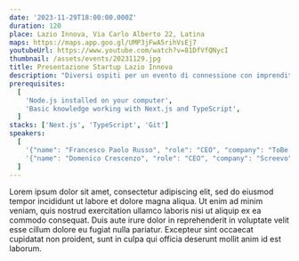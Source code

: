 ```yaml
---
date: '2023-11-29T18:00:00.000Z'
duration: 120
place: Lazio Innova, Via Carlo Alberto 22, Latina
maps: https://maps.app.goo.gl/UMP3jFwA5rihVsEj7
youtubeUrl: https://www.youtube.com/watch?v=81DfVfQNycI
thumbnail: /assets/events/20231129.jpg
title: Presentazione Startup Lazio Innova
description: "Diversi ospiti per un evento di connessione con imprenditoria locale.<br/><br/>**[Francesco Paolo Russo @ToBe s.r.l.](https://tobe-srl.it/)** ci presenterà soluzioni LiFi, tecnologia di trasmissione dati wireless attraverso la modulazione della luce LED.<br/><br/>**[Domenico Crescenzo @Screevo](https://screevo.ai/)** ci mostrerà come l'intelligenza artificiale può essere impiegata negli algoritmo per la tecnologia vocale.<br/><br/>Parteciperanno inoltre **Maurizio Andolfi** responsabile dello Spazio Attivo di Latina e **Martina Becchimanzi**  responsabile e coordinatrice di OpenHub Latina.<br/><br/>Dopo le presentazioni, avremo un momento di networking in cui potrai incontrare e interagire con i fondatori delle startup, gli ospiti d'onore e altri partecipanti interessati."
prerequisites:
  [
    'Node.js installed on your computer',
    'Basic knowledge working with Next.js and TypeScript',
  ]
stacks: ['Next.js', 'TypeScript', 'Git']
speakers: 
  [
    '{"name": "Francesco Paolo Russo", "role": "CEO", "company": "ToBe s.r.l.", "thumbnail": "/assets/speakers/francesco-paolo-russo.jpeg", "linkedinUrl": "https://it.linkedin.com/in/francescopaolorusso?trk=public_post_feed-actor-name"}',
    '{"name": "Domenico Crescenzo", "role": "CEO", "company": "Screevo", "thumbnail": "/assets/speakers/domenico-crescenzo.jpeg", "linkedinUrl": "https://it.linkedin.com/in/domenico-crescenzo"}',
  ]
---
```


<Prerequisites />
<Stacks />
Lorem ipsum dolor sit amet, consectetur adipiscing elit, sed do eiusmod tempor
incididunt ut labore et dolore magna aliqua. Ut enim ad minim veniam, quis
nostrud exercitation ullamco laboris nisi ut aliquip ex ea commodo consequat.
Duis aute irure dolor in reprehenderit in voluptate velit esse cillum dolore eu
fugiat nulla pariatur. Excepteur sint occaecat cupidatat non proident, sunt in
culpa qui officia deserunt mollit anim id est laborum.